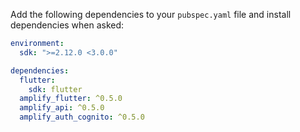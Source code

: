 Add the following dependencies to your `pubspec.yaml` file and install dependencies when asked:

```yaml
environment:
  sdk: ">=2.12.0 <3.0.0"

dependencies:
  flutter:
    sdk: flutter
  amplify_flutter: ^0.5.0
  amplify_api: ^0.5.0
  amplify_auth_cognito: ^0.5.0
```
